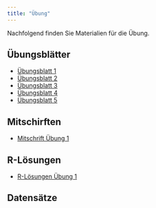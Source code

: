 ```yaml
---
title: "Übung"
---
```


Nachfolgend finden Sie Materialien für die Übung. 

## Übungsblätter

-   [Übungsblatt 1](https://github.com/jens-klenke/Desk_Stat_WiSe_22/tree/main/exercise/Uebungsblatt_1.pdf)
-   [Übungsblatt 2](https://github.com/mca91/Eidoe22/raw/main/Blatt-2.pdf)
-   [Übungsblatt 3](https://github.com/mca91/Eidoe22/raw/main/Blatt-3.pdf)
-   [Übungsblatt 4](https://github.com/mca91/Eidoe22/raw/main/Blatt-4.pdf)
-   [Übungsblatt 5](https://github.com/mca91/Eidoe22/raw/main/Blatt-5.pdf)

## Mitschirften 
-   [Mitschrift Übung 1](https://github.com/jens-klenke/Desk_Stat_WiSe_22/tree/main/exercise/Mitschrift_Uebung_1.pdf)

## R-Lösungen

-   [R-Lösungen Übung 1](https://github.com/jens-klenke/Desk_Stat_WiSe_22/tree/main/exercise/exercise_1.R)

## Datensätze

<!--
-   [CASchools.Rdata](https://github.com/mca91/Eidoe22/raw/main/CASchools.Rdata)



## Zusatzaufgabe 1

*Mit dieser Zusatzaufgabe können Sie bis zu 2.5 Zusatzpunkte für die Klausur erwerben. Die Zusatzpunkte werden nur bei bestandener Klausur angerechnet. Sie können die Aufgaben in einer Gruppe von bis zu drei Personen bearbeiten. Ihre Lösungen sind bis einschließlich Mittwoch, den 7.12.2022, unter Nennung von Na- men und Matrikelnummer aller Beteiligten als kommentiertes R-Skript per E-Mail einzureichen (siehe Aufgabenblatt).*

-   [Zusatzaufgabe 1](https://github.com/mca91/Eidoe22/raw/main/Assignment1.pdf)
-   <a href="https://github.com/mca91/Eidoe22/raw/main/stimmung.csv" download>stimmung.csv</a> (Rechtsklick -\> Ziel/Datei speichern als/unter, falls sich kein download öffnet)
-->